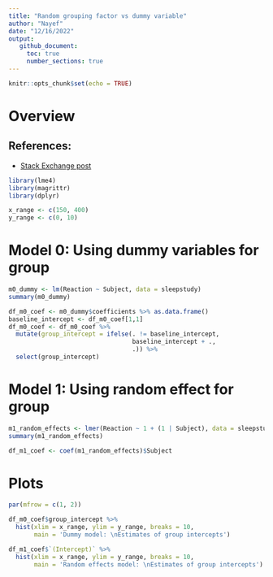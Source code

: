```yaml
---
title: "Random grouping factor vs dummy variable"
author: "Nayef"
date: "12/16/2022"
output: 
   github_document: 
     toc: true
     number_sections: true
---
```


```r
knitr::opts_chunk$set(echo = TRUE)
```

# Overview 

## References: 
- [Stack Exchange post](# https://stats.stackexchange.com/questions/507518/is-a-random-intercept-model-exactly-the-same-as-a-linear-model-with-dummy-variab)

```r
library(lme4)
library(magrittr)
library(dplyr)

x_range <- c(150, 400)
y_range <- c(0, 10) 
```

# Model 0: Using dummy variables for group 

```r
m0_dummy <- lm(Reaction ~ Subject, data = sleepstudy)
summary(m0_dummy)

df_m0_coef <- m0_dummy$coefficients %>% as.data.frame()
baseline_intercept <- df_m0_coef[1,1]
df_m0_coef <- df_m0_coef %>% 
  mutate(group_intercept = ifelse(. != baseline_intercept,
                                  baseline_intercept + .,
                                  .)) %>% 
  select(group_intercept)
```

# Model 1: Using random effect for group 

```r
m1_random_effects <- lmer(Reaction ~ 1 + (1 | Subject), data = sleepstudy)
summary(m1_random_effects)

df_m1_coef <- coef(m1_random_effects)$Subject
```


# Plots 

```r
par(mfrow = c(1, 2))

df_m0_coef$group_intercept %>% 
  hist(xlim = x_range, ylim = y_range, breaks = 10, 
       main = 'Dummy model: \nEstimates of group intercepts')

df_m1_coef$`(Intercept)` %>% 
  hist(xlim = x_range, ylim = y_range, breaks = 10, 
       main = 'Random effects model: \nEstimates of group intercepts')

```

